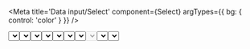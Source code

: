 

<Meta title='Data input/Select' component={Select} argTypes={{ bg: { control: 'color' } }} />

  <ThemeProvider>
    <Select {...args} />
  </ThemeProvider>
)

# Select

O componente de `Select` é utilizado para que o usuário possa selecionar uma ou mais opções da aplicação. A `ref` é encaminhada para o `Select` HTML, assim como a prop `name`.

<Story
  name='Base'
  args={{ name: 'Select', options: optionsSelect, placeholder: 'Selecionar', caption: 'Caption' }}
  parameters={{
    design: {
      type: 'figma',
      url: 'https://www.figma.com/file/O3bKxIcsj2rc1FNIRclJyT/Saturn-System?node-id=242%3A139'
    }
  }}
>
  {SelectControls.bind({})}
</Story>

# Error

Passando a prop de `error` para o `Select`, o usuário pode receber um feedback visível que existe algum ponto a ser alterado na option em questão.

<Canvas>
  <Story
    name='Error'
    parameters={{
      design: {
        type: 'figma',
        url: 'https://www.figma.com/file/O3bKxIcsj2rc1FNIRclJyT/Saturn-System?node-id=242%3A139'
      }
    }}
  >
    <ThemeProvider>
      <Select
        name='Error'
        label='Error'
        options={optionsSelect}
        placeholder='Selecione uma opção'
        error
        caption='Error'
      />
    </ThemeProvider>
  </Story>
</Canvas>

# Options

O array `options` deve conter as `options` em formato de objeto. Por padrão o `Select` espera a label no campo `label` e o valor no campo `value`. Com a prop `optionLabel` podemos definir outro nome para o campo da label e com a prop `optionValue` podemos definir outro nome para o campo do value do Select no array de `options`.

<Canvas>
  <Story
    name='Options'
    parameters={{
      design: {
        type: 'figma',
        url: 'https://www.figma.com/file/O3bKxIcsj2rc1FNIRclJyT/Saturn-System?node-id=242%3A139'
      }
    }}
  >
    <ThemeProvider>
      <Select name='Options' options={customOptionsSelect} optionLabel='customLabel' optionValue='customValue' />
    </ThemeProvider>
  </Story>
</Canvas>

# Quiet

A prop `quiet` remove as bordas do `Select`. Quando usando esta prop a `label` do `Select` não poderá ser usada, porém a `caption` poderá ser usada.

<Canvas>
  <Story
    name='Quiet'
    parameters={{
      design: {
        type: 'figma',
        url: 'https://www.figma.com/file/O3bKxIcsj2rc1FNIRclJyT/Saturn-System?node-id=242%3A139'
      }
    }}
  >
    <ThemeProvider>
      <Select name='Quiet' quiet options={optionsSelect} />
      <Select name='QuietError' quiet error caption='quiet with error' options={optionsSelect} />
    </ThemeProvider>
  </Story>
</Canvas>

# onChange

O `Select` aceita a prop `onChange`. Uma função que recebe dois parâmetros, o primeiro sendo a `option` selecionado e o segundo `shouldValidate` que indica se o campo deve ser validado. Essa função é executada no momento em que uma `option` é escolhida.

<Canvas>
  <Story
    name='onChange'
    parameters={{
      design: {
        type: 'figma',
        url: 'https://www.figma.com/file/O3bKxIcsj2rc1FNIRclJyT/Saturn-System?node-id=242%3A139'
      }
    }}
  >
    <ThemeProvider>
      <Select
        name='onChange'
        label='onChange'
        caption='onChange'
        onChange={() => alert('onChange')}
        options={optionsSelect}
      />
    </ThemeProvider>
  </Story>
</Canvas>

# Reset Value

O `Select` aceita a prop `resetValue` que é utilizada para mudar o valor do Select. Mas também pode ser utilizada para se ter o comportamento de `defaultValue`.

<Canvas>
  <Story
    name='Reset Value'
    parameters={{
      design: {
        type: 'figma',
        url: 'https://www.figma.com/file/O3bKxIcsj2rc1FNIRclJyT/Saturn-System?node-id=242%3A139'
      }
    }}
  >
    <ThemeProvider>
      <Select
        name='ResetValue'
        label='Reset Value'
        caption='Reset Value'
        resetValue={optionsSelect[0].value}
        options={optionsSelect}
      />
    </ThemeProvider>
  </Story>
</Canvas>

# Disabled

O `Select` pode receber a prop de `disabled`, que desabilita todo o seu uso.

<Canvas>
  <Story
    name='Disabled'
    parameters={{
      design: {
        type: 'figma',
        url: 'https://www.figma.com/file/O3bKxIcsj2rc1FNIRclJyT/Saturn-System?node-id=242%3A139'
      }
    }}
  >
    <ThemeProvider>
      <Select name='disabled' label='Disabled' disabled caption='Disabled' />
    </ThemeProvider>
  </Story>
</Canvas>

# Clear Value | onClear

Passando a prop `clearValue` para o `Select`, será exibido um icone no componente, ao tocar nesse icone o valor presente no `Select` será limpo.
É possível passar a prop `onClear`, que recebe uma função que será executada quando o `Select` for limpo.

<Canvas>
  <Story
    name='Clear Value | onClear'
    parameters={{
      design: {
        type: 'figma',
        url: 'https://www.figma.com/file/O3bKxIcsj2rc1FNIRclJyT/Saturn-System?node-id=242%3A139'
      }
    }}
  >
    <ThemeProvider>
      <Select
        clearValue
        name='clearValue'
        label='Clear Value'
        options={optionsSelect}
        placeholder='Selecione uma opção'
      />
      <Select
        clearValue
        name='onClear'
        label='onClear'
        options={optionsSelect}
        onClear={() => alert('onClear')}
        placeholder='Selecione uma opção'
      />
    </ThemeProvider>
  </Story>
</Canvas>

<ArgsTable of={Select} />
